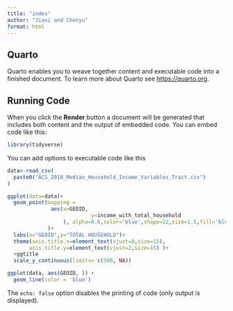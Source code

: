 ```yaml
---
title: "index"
author: "Jiaxi and Chenyu"
format: html
---
```


## Quarto

Quarto enables you to weave together content and executable code into a finished document. To learn more about Quarto see <https://quarto.org>.

## Running Code

When you click the **Render** button a document will be generated that includes both content and the output of embedded code. You can embed code like this:

```r
library(tidyverse)
```

You can add options to executable code like this

```r
data<-read_csv(
  paste0("ACS_2018_Median_Household_Income_Variables_Tract.csv")
)
```

```r
ggplot(data=data)+
  geom_point(mapping = 
              aes(x=GEOID,
                           y=income_with_total_household
                  ), alpha=0.6,color='blue',shape=22,size=1.5,fill='blue'
             )+
  labs(x="GEOID",y="TOTAL HOUSEHOLD")+
  theme(axis.title.x=element_text(vjust=0,size=15),
       axis.title.y=element_text(vjust=2,size=15) )+
  +ggtitle
  scale_y_continuous(limits= c(500, NA))
```

```r
ggplot(data, aes(GEOID, )) +
  geom_line(color = 'blue')
```

The `echo: false` option disables the printing of code (only output is displayed).
